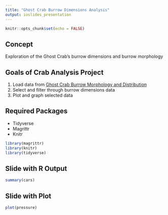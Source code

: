 ```yaml
---
title: "Ghost Crab Burrow Dimensions Analysis"
output: ioslides_presentation
---
```


```r
knitr::opts_chunk$set(echo = FALSE)
```

## Concept
Exploration of the Ghost Crab's burrow dimensions and burrow morphology


## Goals of Crab Analysis Project 
1. Load data from [Ghost Crab Burrow Morphology and Distribution](https://doi.org/10.6084/m9.figshare.6895109) 
2. Select and filter through burrow dimensions data 
2. Plot and graph selected data


## Required Packages

- Tidyverse
- Magrittr
- Knitr
```r
library(magrittr)
library(knitr)
library(tidyverse)
```

## Slide with R Output

```r
summary(cars)
```

## Slide with Plot

```r
plot(pressure)
```

